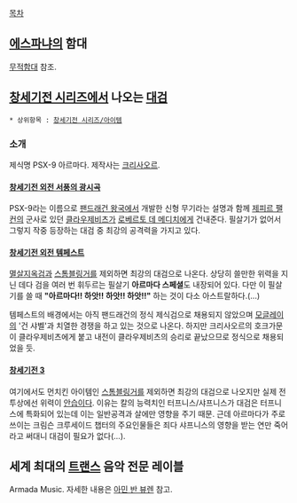[[목차]]
== [[에스파냐]]의 함대 ==
[[무적함대]] 참조.

== [[창세기전 시리즈]]에서 나오는 [[대검]] ==
 * 상위항목 : [[창세기전 시리즈/아이템]]
=== 소개 ===
제식명 PSX-9 아르마다. 제작사는 [[크리사오르]].

==== [[창세기전 외전 서풍의 광시곡]] ====
PSX-9라는 이름으로 [[팬드래건 왕국]]에서 개발한 신형 무기라는 설명과 함께 [[제피르 팰컨]]의 군사로 있던 [[클라우제비츠]]가 [[로베르토 데 메디치]]에게 건내준다. 필살기가 없어서 그렇지 작중 등장하는 대검 중 최강의 공격력을 가지고 있다.

==== [[창세기전 외전 템페스트]] ====
[[멸살지옥검]]과 [[스톰블링거]]를 제외하면 최강의 대검으로 나온다. 상당히 쓸만한 위력을 지닌 데다 검을 여러 번 휘두르는 필살기 '''아르마다 스페셜'''도 내장되어 있다. 다만 이 필살기를 쓸 때 '''"아르마다!! 하앗!! 하앗!! 하앗!!"''' 하는 것이 다소 아스트랄하다.(...)

템페스트의 배경에서는 아직 팬드래건의 정식 제식검으로 채용되지 않았으며 [[모글레이]]의 '건 샤벨'과 치열한 경쟁을 하고 있는 것으로 나온다. 하지만 크리사오르의 호크가문이 클라우제비츠에게 붙고 내전이 클라우제비츠의 승리로 끝났으므로 정식으로 채용되었을 듯.

==== [[창세기전 3]] ====
여기에서도 먼치킨 아이템인 [[스톰블링거]]를 제외하면 최강의 대검으로 나오지만 실제 전투상에선 위력이 [[안습]]이다. 이유는 칼의 능력치인 터프니스/샤프니스가 대검은 터프니스에 특화되어 있는데 이는 일반공격과 살에만 영향을 주기 때문. 근데 아르마다가 주로 쓰이는 크림슨 크루세이드 챕터의 주요인물들은 죄다 샤프니스의 영향을 받는 연만 죽어라고 써대니 대검이 필요가 없다(...).

== 세계 최대의 [[트랜스]] 음악 전문 레이블 ==
Armada Music. 자세한 내용은 [[아민 반 뷰렌]] 참고.
